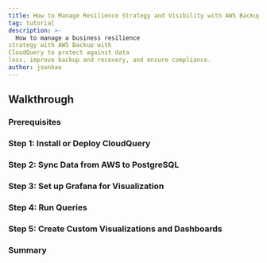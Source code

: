 ```yaml
---
title: How to Manage Resilience Strategy and Visibility with AWS Backup and CloudQuery
tag: tutorial
description: >-
  How to manage a business resilience
strategy with AWS Backup with
CloudQuery to protect against data
loss, improve backup and recovery, and ensure compliance.
author: jsonkao
---
```



<HowToGuideHeader/>


## Walkthrough

### Prerequisites


### Step 1: Install or Deploy CloudQuery

### Step 2: Sync Data from AWS to PostgreSQL

### Step 3: Set up Grafana for Visualization

### Step 4: Run Queries 

### Step 5: Create Custom Visualizations and Dashboards

### Summary

